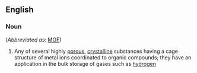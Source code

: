 ==English==

===Noun===
{{wikipedia|Metal-Organic Framework}}
{{en-noun|head=[[metal]]-[[organic]] [[framework]]}} (''Abbreviated as'': [[MOF]])

# {{context|chemistry}} Any of several highly [[porous]], [[crystalline]] substances having a cage structure of metal ions coordinated to organic compounds; they have an application in the bulk storage of gases such as [[hydrogen]]